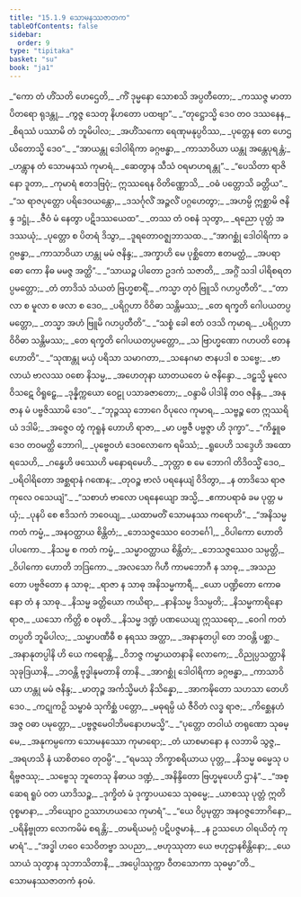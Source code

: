 ```yaml
---
title: "15.1.9 သောမနဿဇာတက"
tableOfContents: false
sidebar:
  order: 9
type: "tipitaka"
basket: "su"
book: "ja1"
---
```



<DynamicBreadcrumb />

<Division number="211" book="ja1" e="ch" v="22" p="334">

<Paragraph number="3071" type="verses" book="ja1">
_“ကော တံ ဟိံသတိ ဟေဌေတိ,_  
_ကိံ ဒုမ္မနော သောစသိ အပ္ပတီတော;_  
_ကဿဇ္ဇ မာတာပိတရော ရုဒန္တု,_  
_ကွဇ္ဇ သေတု နိဟတော ပထဗျာ”._  

</Paragraph>

</Division>
<Division number="212" book="ja1" e="ch" v="22" p="334">

<Paragraph number="3072" type="verses" book="ja1">
_“တုဋ္ဌောသ္မိ ဒေဝ တဝ ဒဿနေန,_  
_စိရဿံ ပဿာမိ တံ ဘူမိပါလ;_  
_အဟိံသကော ရေဏုမနုပ္ပဝိဿ,_  
_ပုတ္တေန တေ ဟေဌယိတောသ္မိ ဒေဝ”._  

</Paragraph>

</Division>
<Division number="213" book="ja1" e="ch" v="22" p="334">

<Paragraph number="3073" type="verses" book="ja1">
_“အာယန္တု ဒေါဝါရိကာ ခဂ္ဂဗန္ဓာ,_  
_ကာသာဝိယာ ယန္တု အန္တေပုရန္တံ;_  
_ဟန္တွာန တံ သောမနဿံ ကုမာရံ,_  
_ဆေတွာန သီသံ ဝရမာဟရန္တု”._  

</Paragraph>

</Division>
<Division number="214" book="ja1" e="ch" v="22" p="334">

<Paragraph number="3074" type="verses" book="ja1">
_“ပေသိတာ ရာဇိနော ဒူတာ,_  
_ကုမာရံ ဧတဒဗြဝုံ;_  
ဣဿရေန ဝိတိဏ္ဏောသိ,_  
_ဝဓံ ပတ္တောသိ ခတ္တိယ”._  

</Paragraph>

</Division>
<Division number="215" book="ja1" e="ch" v="22" p="334">

<Paragraph number="3075" type="verses" book="ja1">
_“သ ရာဇပုတ္တော ပရိဒေဝယန္တော,_  
_ဒသင်္ဂုလိံ အဉ္ဇလိံ ပဂ္ဂဟေတွာ;_  
_အဟမ္ပိ ဣစ္ဆာမိ ဇနိန္ဒ ဒဋ္ဌုံ,_  
_ဇီဝံ မံ နေတွာ ပဋိဒဿယေထ”._  

</Paragraph>

</Division>
<Division number="216" book="ja1" e="ch" v="22" p="334">

<Paragraph number="3076" type="verses" book="ja1">
_တဿ တံ ဝစနံ သုတွာ,_  
_ရညော ပုတ္တံ အဒဿယုံ;_  
_ပုတ္တော စ ပိတရံ ဒိသွာ,_  
_ဒူရတောဝဇ္ဈဘာသထ._  

</Paragraph>

</Division>
<Division number="217" book="ja1" e="ch" v="22" p="335">

<Paragraph number="3077" type="verses" book="ja1">
_“အာဂစ္ဆုံ ဒေါဝါရိကာ ခဂ္ဂဗန္ဓာ,_  
_ကာသာဝိယာ ဟန္တု မမံ ဇနိန္ဒ;_  
_အက္ခာဟိ မေ ပုစ္ဆိတော ဧတမတ္ထံ,_  
_အပရာဓော ကော နိဓ မမဇ္ဇ အတ္ထိ”._  

</Paragraph>

</Division>
<Division number="218" book="ja1" e="ch" v="22" p="335">

<Paragraph number="3078" type="verses" book="ja1">
_“သာယဉ္စ ပါတော ဥဒကံ သဇာတိ,_  
_အဂ္ဂိံ သဒါ ပါရိစရတပ္ပမတ္တော;_  
_တံ တာဒိသံ သံယတံ ဗြဟ္မစာရိံ,_  
_ကသ္မာ တုဝံ ဗြူသိ ဂဟပ္ပတီတိ”._  

</Paragraph>

</Division>
<Division number="219" book="ja1" e="ch" v="22" p="335">

<Paragraph number="3079" type="verses" book="ja1">
_“တာလာ စ မူလာ စ ဖလာ စ ဒေဝ,_  
_ပရိဂ္ဂဟာ ဝိဝိဓာ သန္တိမဿ;_  
_တေ ရက္ခတိ ဂေါပယတပ္ပမတ္တော,_  
_တသ္မာ အဟံ ဗြူမိ ဂဟပ္ပတီတိ”._  

</Paragraph>

</Division>
<Division number="220" book="ja1" e="ch" v="22" p="335">

<Paragraph number="3080" type="verses" book="ja1">
_“သစ္စံ ခေါ ဧတံ ဝဒသိ ကုမာရ,_  
_ပရိဂ္ဂဟာ ဝိဝိဓာ သန္တိမဿ;_  
_တေ ရက္ခတိ ဂေါပယတပ္ပမတ္တော,_  
_သ ဗြာဟ္မဏော ဂဟပတိ တေန ဟောတိ”._  

</Paragraph>

</Division>
<Division number="221" book="ja1" e="ch" v="22" p="335">

<Paragraph number="3081" type="verses" book="ja1">
_“သုဏန္တု မယှံ ပရိသာ သမာဂတာ,_  
_သနေဂမာ ဇာနပဒါ စ သဗ္ဗေ;_  
_ဗာလာယံ ဗာလဿ ဝစော နိသမ္မ,_  
_အဟေတုနာ ဃာတယတေ မံ ဇနိန္ဒော._  

</Paragraph>

</Division>
<Division number="222" book="ja1" e="ch" v="22" p="335">

<Paragraph number="3082" type="verses" book="ja1">
_ဒဠှသ္မိ မူလေ ဝိသဋေ ဝိရူဠှေ,_  
_ဒုန္နိက္ကယော ဝေဠု ပသာခဇာတော;_  
_ဝန္ဒာမိ ပါဒါနိ တဝ ဇနိန္ဒ,_  
_အနုဇာန မံ ပဗ္ဗဇိဿာမိ ဒေဝ”._  

</Paragraph>

</Division>
<Division number="223" book="ja1" e="ch" v="22" p="335">

<Paragraph number="3083" type="verses" book="ja1">
_“ဘုဉ္ဇဿု ဘောဂေ ဝိပုလေ ကုမာရ,_  
_သဗ္ဗဉ္စ တေ ဣဿရိယံ ဒဒါမိ;_  
_အဇ္ဇေဝ တွံ ကုရူနံ ဟောဟိ ရာဇာ,_  
_မာ ပဗ္ဗဇီ ပဗ္ဗဇ္ဇာ ဟိ ဒုက္ခာ”._  

</Paragraph>

</Division>
<Division number="224" book="ja1" e="ch" v="22" p="336">

<Paragraph number="3084" type="verses" book="ja1">
_“ကိန္နူဓ ဒေဝ တဝမတ္ထိ ဘောဂါ,_  
_ပုဗ္ဗေဝဟံ ဒေဝလောကေ ရမိဿံ;_  
_ရူပေဟိ သဒ္ဒေဟိ အထော ရသေဟိ,_  
_ဂန္ဓေဟိ ဖဿေဟိ မနောရမေဟိ._  

</Paragraph>

</Division>
<Division number="225" book="ja1" e="ch" v="22" p="336">

<Paragraph number="3085" type="verses" book="ja1">
_ဘုတ္တာ စ မေ ဘောဂါ တိဒိဝသ္မိံ ဒေဝ,_  
_ပရိဝါရိတော အစ္ဆရာနံ ဂဏေန;_  
_တုဝဉ္စ ဗာလံ ပရနေယျံ ဝိဒိတွာ,_  
_န တာဒိသေ ရာဇကုလေ ဝသေယျံ”._  

</Paragraph>

</Division>
<Division number="226" book="ja1" e="ch" v="22" p="336">

<Paragraph number="3086" type="verses" book="ja1">
_“သစာဟံ ဗာလော ပရနေယျော အသ္မိ,_  
_ဧကာပရာဓံ ခမ ပုတ္တ မယှံ;_  
_ပုနပိ စေ ဧဒိသကံ ဘဝေယျ,_  
_ယထာမတိံ သောမနဿ ကရောဟိ”._  

</Paragraph>

</Division>
<Division number="227" book="ja1" e="ch" v="22" p="336">

<Paragraph number="3087" type="verses" book="ja1">
_“အနိသမ္မ ကတံ ကမ္မံ,_  
_အနဝတ္ထာယ စိန္တိတံ;_  
_ဘေသဇ္ဇဿေဝ ဝေဘင်္ဂေါ,_  
_ဝိပါကော ဟောတိ ပါပကော._  

</Paragraph>

</Division>
<Division number="228" book="ja1" e="ch" v="22" p="336">

<Paragraph number="3088" type="verses" book="ja1">
_နိသမ္မ စ ကတံ ကမ္မံ,_  
_သမ္မာဝတ္ထာယ စိန္တိတံ;_  
_ဘေသဇ္ဇဿေဝ သမ္ပတ္တိ,_  
_ဝိပါကော ဟောတိ ဘဒြကော._  

</Paragraph>

</Division>
<Division number="229" book="ja1" e="ch" v="22" p="336">

<Paragraph number="3089" type="verses" book="ja1">
_အလသော ဂိဟီ ကာမဘောဂီ န သာဓု,_  
_အသညတော ပဗ္ဗဇိတော န သာဓု;_  
_ရာဇာ န သာဓု အနိသမ္မကာရီ,_  
_ယော ပဏ္ဍိတော ကောဓနော တံ န သာဓု._  

</Paragraph>

</Division>
<Division number="230" book="ja1" e="ch" v="22" p="336">

<Paragraph number="3090" type="verses" book="ja1">
_နိသမ္မ ခတ္တိယော ကယိရာ,_  
_နာနိသမ္မ ဒိသမ္ပတိ;_  
_နိသမ္မကာရိနော ရာဇ,_  
_ယသော ကိတ္တိ စ ဝဍ္ဎတိ._  

</Paragraph>

</Division>
<Division number="231" book="ja1" e="ch" v="22" p="336">

<Paragraph number="3091" type="verses" book="ja1">
_နိသမ္မ ဒဏ္ဍံ ပဏယေယျ ဣဿရော,_  
_ဝေဂါ ကတံ တပ္ပတိ ဘူမိပါလ;_  
_သမ္မာပဏီဓီ စ နရဿ အတ္ထာ,_  
_အနာနုတပ္ပါ တေ ဘဝန္တိ ပစ္ဆာ._  

</Paragraph>

</Division>
<Division number="232" book="ja1" e="ch" v="22" p="337">

<Paragraph number="3092" type="verses" book="ja1">
_အနာနုတပ္ပါနိ ဟိ ယေ ကရောန္တိ,_  
_ဝိဘဇ္ဇ ကမ္မာယတနာနိ လောကေ;_  
_ဝိညုပ္ပသတ္ထာနိ သုခုဒြယာနိ,_  
_ဘဝန္တိ ဗုဒ္ဓါနုမတာနိ တာနိ._  

</Paragraph>

</Division>
<Division number="233" book="ja1" e="ch" v="22" p="337">

<Paragraph number="3093" type="verses" book="ja1">
_အာဂစ္ဆုံ ဒေါဝါရိကာ ခဂ္ဂဗန္ဓာ,_  
_ကာသာဝိယာ ဟန္တု မမံ ဇနိန္ဒ;_  
_မာတုဉ္စ အင်္ကသ္မိမဟံ နိသိန္နော,_  
_အာကဍ္ဎိတော သဟသာ တေဟိ ဒေဝ._  

</Paragraph>

</Division>
<Division number="234" book="ja1" e="ch" v="22" p="337">

<Paragraph number="3094" type="verses" book="ja1">
_ကဋုကဉှိ သမ္ဗာဓံ သုကိစ္ဆံ ပတ္တော,_  
_မဓုရမ္ပိ ယံ ဇီဝိတံ လဒ္ဓ ရာဇ;_  
_ကိစ္ဆေနဟံ အဇ္ဇ ဝဓာ ပမုတ္တော,_  
_ပဗ္ဗဇ္ဇမေဝါဘိမနောဟမသ္မိ”._  

</Paragraph>

</Division>
<Division number="235" book="ja1" e="ch" v="22" p="337">

<Paragraph number="3095" type="verses" book="ja1">
_“ပုတ္တော တဝါယံ တရုဏော သုဓမ္မေ,_  
_အနုကမ္ပကော သောမနဿော ကုမာရော;_  
_တံ ယာစမာနော န လဘာမိ သွဇ္ဇ,_  
_အရဟသိ နံ ယာစိတဝေ တုဝမ္ပိ”._  

</Paragraph>

</Division>
<Division number="236" book="ja1" e="ch" v="22" p="337">

<Paragraph number="3096" type="verses" book="ja1">
_“ရမဿု ဘိက္ခာစရိယာယ ပုတ္တ,_  
_နိသမ္မ ဓမ္မေသု ပရိဗ္ဗဇဿု;_  
_သဗ္ဗေသု ဘူတေသု နိဓာယ ဒဏ္ဍံ,_  
_အနိန္ဒိတော ဗြဟ္မမုပေဟိ ဌာနံ”._  

</Paragraph>

</Division>
<Division number="237" book="ja1" e="ch" v="22" p="337">

<Paragraph number="3097" type="verses" book="ja1">
_“အစ္ဆေရ ရူပံ ဝတ ယာဒိသဉ္စ,_  
_ဒုက္ခိတံ မံ ဒုက္ခာပယသေ သုဓမ္မေ;_  
_ယာစဿု ပုတ္တံ ဣတိ ဝုစ္စမာနာ,_  
_ဘိယျောဝ ဥဿာဟယသေ ကုမာရံ”._  

</Paragraph>

</Division>
<Division number="238" book="ja1" e="ch" v="22" p="337">

<Paragraph number="3098" type="verses" book="ja1">
_“ယေ ဝိပ္ပမုတ္တာ အနဝဇ္ဇဘောဂိနော,_  
_ပရိနိဗ္ဗုတာ လောကမိမံ စရန္တိ;_  
_တမရိယမဂ္ဂံ ပဋိပဇ္ဇမာနံ,_  
_န ဥဿဟေ ဝါရယိတုံ ကုမာရံ”._  

</Paragraph>

</Division>
<Division number="239" book="ja1" e="ch" v="22" p="338">

<Paragraph number="3099" type="verses" book="ja1">
_“အဒ္ဓါ ဟဝေ သေဝိတဗ္ဗာ သပညာ,_  
_ဗဟုဿုတာ ယေ ဗဟုဌာနစိန္တိနော;_  
_ယေသာယံ သုတွာန သုဘာသိတာနိ,_  
_အပ္ပေါဿုက္ကာ ဝီတသောကာ သုဓမ္မာ”တိ._  


</Paragraph>
</Division>

<Paragraph number="3100" type="center" book="ja1">
သောမနဿဇာတကံ နဝမံ.
</Paragraph>